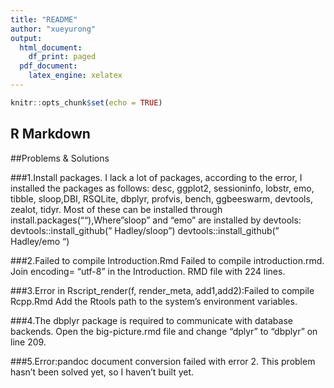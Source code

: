 ```yaml
---
title: "README"
author: "xueyurong"
output:
  html_document:
    df_print: paged
  pdf_document:
    latex_engine: xelatex
---
```


```r
knitr::opts_chunk$set(echo = TRUE)
```

## R Markdown
##Problems & Solutions

###1.Install packages.
I lack a lot of packages, according to the error, I installed the packages as follows: desc, ggplot2, sessioninfo, lobstr, emo, tibble, sloop,DBI, RSQLite, dbplyr, profvis, bench, ggbeeswarm, devtools, zealot, tidyr.
Most of these can be installed through  install.packages(""),Where "sloop" and "emo" are installed by devtools: 
devtools::install_github(" Hadley/sloop")
devtools::install_github(" Hadley/emo ")

###2.Failed to compile Introduction.Rmd
  Failed to compile introduction.rmd. Join encoding= "utf-8" in the Introduction. RMD file with 224 lines.
  
###3.Error in Rscript_render(f, render_meta, add1,add2):Failed to compile Rcpp.Rmd
Add the Rtools path to the system's environment variables.

###4.The dbplyr package is required to communicate with database backends.
Open the big-picture.rmd file and change "dplyr" to "dbplyr" on line 209.

###5.Error:pandoc document conversion failed with error 2.
This problem hasn't been solved yet, so I haven't built yet.